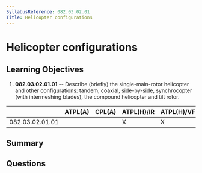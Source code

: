 ```yaml
---
SyllabusReference: 082.03.02.01
Title: Helicopter configurations
---
```


# Helicopter configurations

## Learning Objectives

1. **082.03.02.01.01** -- Describe (briefly) the single-main-rotor helicopter and other configurations: tandem, coaxial, side-by-side, synchrocopter (with intermeshing blades), the compound helicopter and tilt rotor.

|                 | ATPL(A) | CPL(A) | ATPL(H)/IR | ATPL(H)/VFR | CPL(H) | IR  | CBIR(A) |
| --------------- | ------- | ------ | ---------- | ----------- | ------ | --- | ------- |
| 082.03.02.01.01 |         |        | X          | X           | X      |     |         |

## Summary

## Questions
